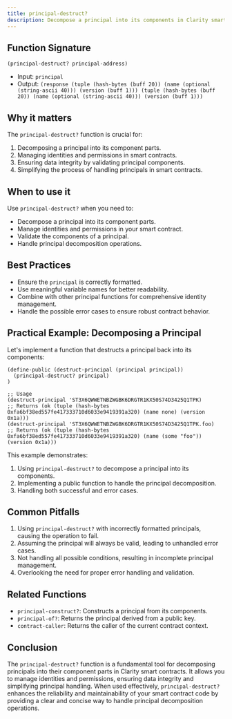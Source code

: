 ```yaml
---
title: principal-destruct?
description: Decompose a principal into its components in Clarity smart contracts.
---
```


## Function Signature

```clarity
(principal-destruct? principal-address)
```

- Input: `principal`
- Output: `(response (tuple (hash-bytes (buff 20)) (name (optional (string-ascii 40))) (version (buff 1))) (tuple (hash-bytes (buff 20)) (name (optional (string-ascii 40))) (version (buff 1)))`

## Why it matters

The `principal-destruct?` function is crucial for:

1. Decomposing a principal into its component parts.
2. Managing identities and permissions in smart contracts.
3. Ensuring data integrity by validating principal components.
4. Simplifying the process of handling principals in smart contracts.

## When to use it

Use `principal-destruct?` when you need to:

- Decompose a principal into its component parts.
- Manage identities and permissions in your smart contract.
- Validate the components of a principal.
- Handle principal decomposition operations.

## Best Practices

- Ensure the `principal` is correctly formatted.
- Use meaningful variable names for better readability.
- Combine with other principal functions for comprehensive identity management.
- Handle the possible error cases to ensure robust contract behavior.

## Practical Example: Decomposing a Principal

Let's implement a function that destructs a principal back into its components:

```clarity
(define-public (destruct-principal (principal principal))
  (principal-destruct? principal)
)

;; Usage
(destruct-principal 'ST3X6QWWETNBZWGBK6DRGTR1KX50S74D3425Q1TPK) 
;; Returns (ok (tuple (hash-bytes 0xfa6bf38ed557fe417333710d6033e9419391a320) (name none) (version 0x1a)))
(destruct-principal 'ST3X6QWWETNBZWGBK6DRGTR1KX50S74D3425Q1TPK.foo) 
;; Returns (ok (tuple (hash-bytes 0xfa6bf38ed557fe417333710d6033e9419391a320) (name (some "foo")) (version 0x1a)))
```

This example demonstrates:
1. Using `principal-destruct?` to decompose a principal into its components.
2. Implementing a public function to handle the principal decomposition.
3. Handling both successful and error cases.

## Common Pitfalls

1. Using `principal-destruct?` with incorrectly formatted principals, causing the operation to fail.
2. Assuming the principal will always be valid, leading to unhandled error cases.
3. Not handling all possible conditions, resulting in incomplete principal management.
4. Overlooking the need for proper error handling and validation.

## Related Functions

- `principal-construct?`: Constructs a principal from its components.
- `principal-of?`: Returns the principal derived from a public key.
- `contract-caller`: Returns the caller of the current contract context.

## Conclusion

The `principal-destruct?` function is a fundamental tool for decomposing principals into their component parts in Clarity smart contracts. It allows you to manage identities and permissions, ensuring data integrity and simplifying principal handling. When used effectively, `principal-destruct?` enhances the reliability and maintainability of your smart contract code by providing a clear and concise way to handle principal decomposition operations.
